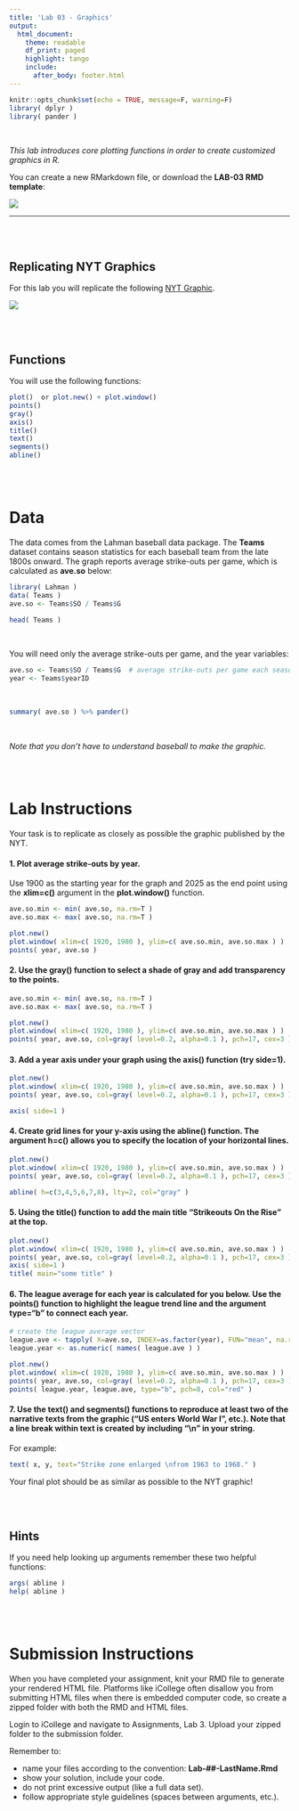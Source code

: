 ```yaml
---
title: 'Lab 03 - Graphics'
output:
  html_document:
    theme: readable
    df_print: paged
    highlight: tango
    include:
      after_body: footer.html   
---
```


```r
knitr::opts_chunk$set(echo = TRUE, message=F, warning=F)
library( dplyr )
library( pander )
```


<br>

*This lab introduces core plotting functions in order to create customized graphics in R.*



You can create a new RMarkdown file, or download the **LAB-03 RMD template**: 


[![](images/download.png)](https://www.dropbox.com/s/uz4m8bptbtip8x3/lab-03-template.rmd?dl=1)


--- 

<br><br>

## Replicating NYT Graphics

For this lab you will replicate the following [NYT Graphic](https://archive.nytimes.com/www.nytimes.com/interactive/2013/03/29/sports/baseball/Strikeouts-Are-Still-Soaring.html?_r=0&ref=baseball). 

![](images/strikeouts.png)


<br>
<br>

## Functions 

You will use the following functions:

```r
plot()  or plot.new() + plot.window()
points()
gray()
axis()
title()
text()
segments()
abline()
```




<br><br>

# Data

The data comes from the Lahman baseball data package. The **Teams** dataset contains season statistics for each baseball team from the late 1800s onward. The graph reports average strike-outs per game, which is calculated as **ave.so** below:


```r
library( Lahman )
data( Teams )
ave.so <- Teams$SO / Teams$G
```


```r
head( Teams )
```


<br>

You will need only the average strike-outs per game, and the year variables:

```r
ave.so <- Teams$SO / Teams$G  # average strike-outs per game each season 
year <- Teams$yearID
```


<br>

```r
summary( ave.so ) %>% pander()
```

<br>

*Note that you don't have to understand baseball to make the graphic.*


<br><br>








# Lab Instructions

Your task is to replicate as closely as possible the graphic published by the NYT.

#### 1.	Plot average strike-outs by year. 

Use 1900 as the starting year for the graph and 2025 as the end point using the **xlim=c()** argument in the **plot.window()** function. 

```r
ave.so.min <- min( ave.so, na.rm=T )
ave.so.max <- max( ave.so, na.rm=T )

plot.new()
plot.window( xlim=c( 1920, 1980 ), ylim=c( ave.so.min, ave.so.max ) )
points( year, ave.so )
```


#### 2. Use the gray() function to select a shade of gray and add transparency to the points.

```r
ave.so.min <- min( ave.so, na.rm=T )
ave.so.max <- max( ave.so, na.rm=T )

plot.new()
plot.window( xlim=c( 1920, 1980 ), ylim=c( ave.so.min, ave.so.max ) )
points( year, ave.so, col=gray( level=0.2, alpha=0.1 ), pch=17, cex=3 )
```


#### 3. Add a year axis under your graph using the **axis()** function (try **side=1**). 

```r
plot.new()
plot.window( xlim=c( 1920, 1980 ), ylim=c( ave.so.min, ave.so.max ) )
points( year, ave.so, col=gray( level=0.2, alpha=0.1 ), pch=17, cex=3 )

axis( side=1 )
```

#### 4. Create grid lines for your y-axis using the **abline()** function. The argument **h=c()** allows you to specify the location of your horizontal lines.

```r
plot.new()
plot.window( xlim=c( 1920, 1980 ), ylim=c( ave.so.min, ave.so.max ) )
points( year, ave.so, col=gray( level=0.2, alpha=0.1 ), pch=17, cex=3 )

abline( h=c(3,4,5,6,7,8), lty=2, col="gray" )
```




#### 5. Using the **title()** function to add the main title "Strikeouts On the Rise" at the top.

```r
plot.new()
plot.window( xlim=c( 1920, 1980 ), ylim=c( ave.so.min, ave.so.max ) )
points( year, ave.so, col=gray( level=0.2, alpha=0.1 ), pch=17, cex=3 )
axis( side=1 )
title( main="some title" )
```


#### 6. The league average for each year is calculated for you below. Use the **points()** function to highlight the league trend line and the argument **type=“b”** to connect each year.  

```r
# create the league average vector
league.ave <- tapply( X=ave.so, INDEX=as.factor(year), FUN="mean", na.rm=T )
league.year <- as.numeric( names( league.ave ) )

plot.new()
plot.window( xlim=c( 1920, 1980 ), ylim=c( ave.so.min, ave.so.max ) )
points( year, ave.so, col=gray( level=0.2, alpha=0.1 ), pch=17, cex=3 )
points( league.year, league.ave, type="b", pch=8, col="red" )
```




#### 7.	Use the **text()** and **segments()** functions to reproduce at least two of the narrative texts from the graphic (“US enters World War I”, etc.). Note that a line break within text is created by including “\\n” in your string. 

For example:

```r
text( x, y, text="Strike zone enlarged \nfrom 1963 to 1968." )
```


Your final plot should be as similar as possible to the NYT graphic!

<br><br>

## Hints

If you need help looking up arguments remember these two helpful functions:

```r
args( abline )
help( abline )
```


<br>
<br>




# Submission Instructions

When you have completed your assignment, knit your RMD file to generate your rendered HTML file. Platforms like iCollege often disallow you from submitting HTML files when there is embedded computer code, so create a zipped folder with both the RMD and HTML files.

Login to iCollege and navigate to Assignments, Lab 3. Upload your zipped folder to the submission folder.

Remember to:

* name your files according to the convention: **Lab-##-LastName.Rmd**
* show your solution, include your code.
* do not print excessive output (like a full data set).
* follow appropriate style guidelines (spaces between arguments, etc.).

<br>
<br>













<style>

blockquote {
    padding: 11px 22px;
    margin: 0 0 22px;
    font-size: 18px;
    border-left: 5px solid lightgray;
}

.footer {
  color:white;
  min-height: 340px;
  background-color: #696969;
  padding-bottom: 3em;
  padding-top: 3em;
  margin: auto;
}

.footer a {
  color: orange;
}

.footer body{
     font-family:system-ui,-apple-system,"Segoe UI",Roboto,Helvetica,Arial,sans-serif;
     font-size:calc(1.5em + 0.25vw);
     font-weight:300;line-height:1.65;
     -webkit-font-smoothing:antialiased;
     -moz-osx-font-smoothing:grayscale;
     margin-left:20%;
     margin-right:20%
}
     
.footerFloatOuter {
	width: 25%;
	float: left;
}

.footerFloatInner1 {
	width: 20%;
	float: left;
	align: left;
	margin-left: 0px;
}

.footerFloatInner2 {
	width: 50%;
	float: left;
	text-align: left;
}



.footer ul li {
	font-family:system-ui,-apple-system,"Segoe UI",Roboto,Helvetica,Arial,sans-serif;
  font-size:calc(0.55em + 0.25vw) !important;
  font-weight:300;
  line-height:1.2 !important;
  color: #FFF;
	text-transform: uppercase;
}

/* Clear floats after the columns */
.row:after {
  content: "";
  display: table;
  clear: both;
}

</style>


